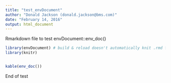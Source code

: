 ```yaml
---
title: "test_envDocument"
author: "Donald Jackson (donald.jackson@bms.com)"
date: "February 14, 2016"
output: html_document
---
```


Rmarkdown file to test envDocument::env_doc()

```r
library(envDocument) # build & reload doesn't automatically knit .rmd files
library(knitr)


kable(env_doc())
```

End of test